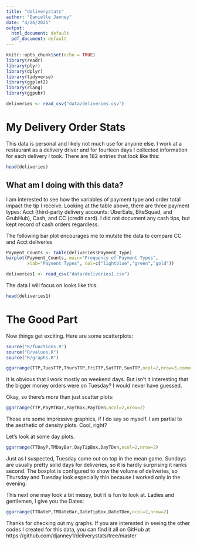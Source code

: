 ---
title: "deliverystats"
author: "Danielle Janney"
date: "4/26/2021"
output:
  html_document: default
  pdf_document: default
---

```{r setup, include=FALSE}
knitr::opts_chunk$set(echo = TRUE)
library(readr)
library(plyr)
library(dplyr)
library(tidyverse)
library(ggplot2)
library(rlang)
library(ggpubr)

deliveries <- read_csv("data/deliveries.csv")
```

# My Delivery Order Stats

This data is personal and likely not much use for anyone else. I work at a restaurant as a delivery driver and for fourteen days I collected information for each delivery I took. There are 182 entries that look like this:

```{r deliveries head, echo=FALSE}
head(deliveries)
```

## What am I doing with this data?

I am interested to see how the variables of payment type and order total impact the tip I receive. Looking at the table above, there are three payment types: Acct (third-party delivery accounts: UberEats, BiteSquad, and GrubHub), Cash, and CC (credit card). I did not document any cash tips, but kept record of cash orders regardless.

The following bar plot encourages me to mutate the data to compare CC and Acct deliveries

```{r Payment Type bar plot, echo=FALSE}
Payment_Counts <- table(deliveries$Payment_Type)
barplot(Payment_Counts, main="Frequency of Payment Types",
        xlab="Payment Types", col=c("lightblue","green","gold"))
```
```{r deliveries1, include=FALSE}
deliveries1 <- read_csv("data/deliveries1.csv")
```

The data I will focus on looks like this:
```{r deliveries1 head,echo=FALSE}
head(deliveries1)
```
# The Good Part
Now things get exciting. Here are some scatterplots:
```{r load,echo=FALSE}
source("R/functions.R")
source("R/values.R")
source("R/graphs.R")
```
```{r scatter arrangement,echo=FALSE,warning=FALSE}
ggarrange(TTP,TuesTTP,ThursTTP,FriTTP,SatTTP,SunTTP,ncol=2,nrow=3,common.legend = TRUE)
```

It is obvious that I work mostly on weekend days. But isn't it interesting that the bigger money orders were on Tuesday? 
I would never have guessed.

Okay, so there's more than just scatter plots:
```{r payment type arrangement,echo=FALSE,warning=FALSE}
ggarrange(TTP,PayMTBar,PayTBox,PayTDen,ncol=2,nrow=2)
```

Those are some impressive graphics, if I do say so myself. I am partial to the aesthetic of density plots. Cool, right?

Let's look at some day plots.

```{r day arrangements,echo=FALSE,warning=FALSE}
ggarrange(TTDayP,TMDayBar,DayTipBox,DayTDen,ncol=2,nrow=2)
```

Just as I suspected, Tuesday came out on top in the mean game. Sundays are usually pretty solid days for deliveries, so it is hardly surprising it ranks second. The boxplot is configured to show the volume of deliveries, so Thursday and Tuesday look especially thin because I worked only in the evening.

This next one may look a bit messy, but it is fun to look at.
Ladies and gentlemen, I give you the Dates:

```{r date ggarrangements,echo=FALSE,warning=FALSE}
ggarrange(TTDateP,TMDateBar,DateTipBox,DateTDen,ncol=2,nrow=2)

```

Thanks for checking out my graphs.
If you are interested in seeing the other codes I created for this data,
you can find it all on GitHub at https://github.com/djanney1/deliverystats/tree/master
